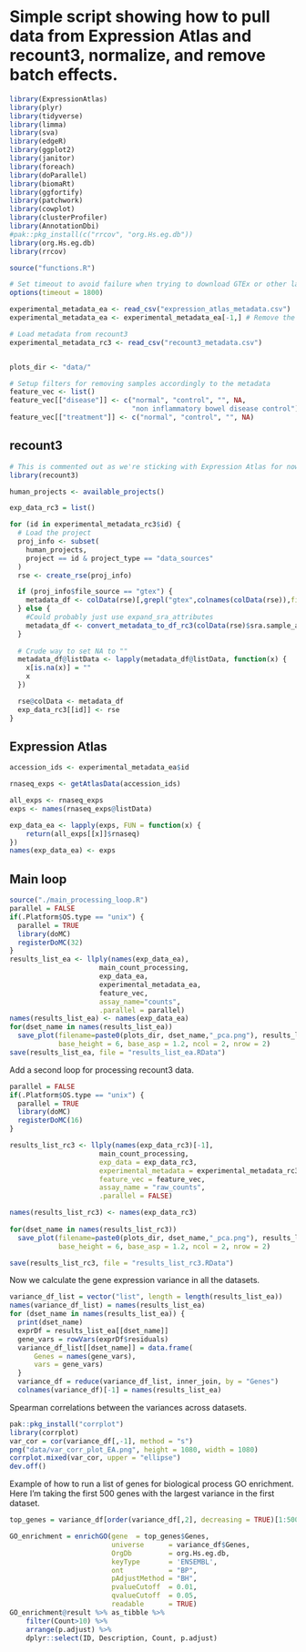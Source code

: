 # Simple script showing how to pull data from Expression Atlas and recount3, normalize, and remove batch effects.

```r
library(ExpressionAtlas)
library(plyr)
library(tidyverse)
library(limma)
library(sva)
library(edgeR)
library(ggplot2)
library(janitor)
library(foreach)
library(doParallel)
library(biomaRt)
library(ggfortify)
library(patchwork)
library(cowplot)
library(clusterProfiler)
library(AnnotationDbi)
#pak::pkg_install(c("rrcov", "org.Hs.eg.db"))
library(org.Hs.eg.db)
library(rrcov)

source("functions.R")

# Set timeout to avoid failure when trying to download GTEx or other large datasets
options(timeout = 1800)
```

```r
experimental_metadata_ea <- read_csv("expression_atlas_metadata.csv")
experimental_metadata_ea <- experimental_metadata_ea[-1,] # Remove the top row (GTEx) to lower the time cost when testing

# Load metadata from recount3
experimental_metadata_rc3 <- read_csv("recount3_metadata.csv")


plots_dir <- "data/"

# Setup filters for removing samples accordingly to the metadata
feature_vec <- list()
feature_vec[["disease"]] <- c("normal", "control", "", NA, 
                              "non inflammatory bowel disease control")
feature_vec[["treatment"]] <- c("normal", "control", "", NA)
```

## recount3

```r
# This is commented out as we're sticking with Expression Atlas for now.
library(recount3)

human_projects <- available_projects()

exp_data_rc3 = list()

for (id in experimental_metadata_rc3$id) {
  # Load the project
  proj_info <- subset(
    human_projects,
    project == id & project_type == "data_sources"
  )
  rse <- create_rse(proj_info)

  if (proj_info$file_source == "gtex") {
    metadata_df <- colData(rse)[,grepl("gtex",colnames(colData(rse)),fixed=TRUE)]
  } else {
    #Could probably just use expand_sra_attributes
    metadata_df <- convert_metadata_to_df_rc3(colData(rse)$sra.sample_attributes)
  }
  
  # Crude way to set NA to ""
  metadata_df@listData <- lapply(metadata_df@listData, function(x) {
    x[is.na(x)] = ""
    x
  })

  rse@colData <- metadata_df
  exp_data_rc3[[id]] <- rse
}
```

## Expression Atlas

```r
accession_ids <- experimental_metadata_ea$id

rnaseq_exps <- getAtlasData(accession_ids)

all_exps <- rnaseq_exps
exps <- names(rnaseq_exps@listData)

exp_data_ea <- lapply(exps, FUN = function(x) {
    return(all_exps[[x]]$rnaseq)
})
names(exp_data_ea) <- exps
```

## Main loop

```r
source("./main_processing_loop.R")
parallel = FALSE
if(.Platform$OS.type == "unix") {
  parallel = TRUE
  library(doMC)
  registerDoMC(32)
} 
results_list_ea <- llply(names(exp_data_ea), 
                      main_count_processing, 
                      exp_data_ea, 
                      experimental_metadata_ea, 
                      feature_vec,
                      assay_name="counts", 
                      .parallel = parallel)  
names(results_list_ea) <- names(exp_data_ea)
for(dset_name in names(results_list_ea)) 
  save_plot(filename=paste0(plots_dir, dset_name,"_pca.png"), results_list_ea[[dset_name]]$plotPanel, 
            base_height = 6, base_asp = 1.2, ncol = 2, nrow = 2)
save(results_list_ea, file = "results_list_ea.RData")
```

Add a second loop for processing recount3 data.

```r
parallel = FALSE
if(.Platform$OS.type == "unix") {
  parallel = TRUE
  library(doMC)
  registerDoMC(16)
} 

results_list_rc3 <- llply(names(exp_data_rc3)[-1], 
                      main_count_processing,  
                      exp_data = exp_data_rc3, 
                      experimental_metadata = experimental_metadata_rc3, 
                      feature_vec = feature_vec,
                      assay_name = "raw_counts", 
                      .parallel = FALSE)  

names(results_list_rc3) <- names(exp_data_rc3)
                    
for(dset_name in names(results_list_rc3)) 
  save_plot(filename=paste0(plots_dir, dset_name,"_pca.png"), results_list_rc3[[dset_name]]$plotPanel, 
            base_height = 6, base_asp = 1.2, ncol = 2, nrow = 2)

save(results_list_rc3, file = "results_list_rc3.RData")
```

Now we calculate the gene expression variance in all the datasets.

```r
variance_df_list = vector("list", length = length(results_list_ea))
names(variance_df_list) = names(results_list_ea)
for (dset_name in names(results_list_ea)) {
  print(dset_name)
  exprDf = results_list_ea[[dset_name]]
  gene_vars = rowVars(exprDf$residuals)
  variance_df_list[[dset_name]] = data.frame(
      Genes = names(gene_vars),
      vars = gene_vars)
  }
  variance_df = reduce(variance_df_list, inner_join, by = "Genes")
  colnames(variance_df)[-1] = names(results_list_ea)
```

Spearman correlations between the variances across datasets.

```r
pak::pkg_install("corrplot")
library(corrplot)
var_cor = cor(variance_df[,-1], method = "s")
png("data/var_corr_plot_EA.png", height = 1080, width = 1080)
corrplot.mixed(var_cor, upper = "ellipse")
dev.off()
```

Example of how to run a list of genes for biological process GO enrichment.
Here I'm taking the first 500 genes with the largest variance in the first dataset.

```r
top_genes = variance_df[order(variance_df[,2], decreasing = TRUE)[1:500],]

GO_enrichment = enrichGO(gene  = top_genes$Genes,
                         universe      = variance_df$Genes,
                         OrgDb         = org.Hs.eg.db,
                         keyType       = 'ENSEMBL',
                         ont           = "BP",
                         pAdjustMethod = "BH",
                         pvalueCutoff  = 0.01,
                         qvalueCutoff  = 0.05,
                         readable      = TRUE)
GO_enrichment@result %>% as_tibble %>% 
    filter(Count>10) %>% 
    arrange(p.adjust) %>%
    dplyr::select(ID, Description, Count, p.adjust) 
```